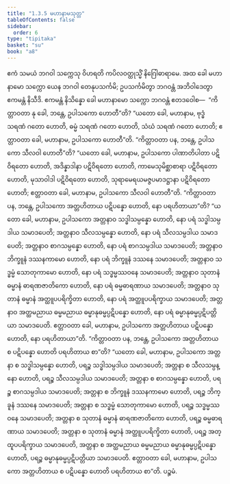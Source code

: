 ```yaml
---
title: "1.3.5 မဟာနာမသုတ္တ"
tableOfContents: false
sidebar:
  order: 6
type: "tipitaka"
basket: "su"
book: "a8"
---
```



<DynamicBreadcrumb />

<Division number="25" book="a8">

<Paragraph number="252" book="a8">
ဧကံ သမယံ ဘဂဝါ သက္ကေသု ဝိဟရတိ ကပိလဝတ္ထုသ္မိံ နိဂြေါဓာရာမေ. အထ ခေါ မဟာနာမော သက္ကော ယေန ဘဂဝါ တေနုပသင်္ကမိ; ဥပသင်္ကမိတွာ ဘဂဝန္တံ အဘိဝါဒေတွာ ဧကမန္တံ နိသီဒိ. ဧကမန္တံ နိသိန္နော ခေါ မဟာနာမော သက္ကော ဘဂဝန္တံ ဧတဒဝေါစ—  “ကိတ္တာဝတာ နု ခေါ, ဘန္တေ, ဥပါသကော ဟောတီ”တိ? “ယတော ခေါ, မဟာနာမ, ဗုဒ္ဓံ သရဏံ ဂတော ဟောတိ, ဓမ္မံ သရဏံ ဂတော ဟောတိ, သံဃံ သရဏံ ဂတော ဟောတိ; ဧတ္တာဝတာ ခေါ, မဟာနာမ, ဥပါသကော ဟောတီ”တိ.
</Paragraph>

<Paragraph number="253" book="a8">
“ကိတ္တာဝတာ ပန, ဘန္တေ, ဥပါသကော သီလဝါ ဟောတီ”တိ? “ယတော ခေါ, မဟာနာမ, ဥပါသကော ပါဏာတိပါတာ ပဋိဝိရတော ဟောတိ, အဒိန္နာဒါနာ ပဋိဝိရတော ဟောတိ, ကာမေသုမိစ္ဆာစာရာ ပဋိဝိရတော ဟောတိ, မုသာဝါဒါ ပဋိဝိရတော ဟောတိ, သုရာမေရယမဇ္ဇပမာဒဋ္ဌာနာ ပဋိဝိရတော ဟောတိ; ဧတ္တာဝတာ ခေါ, မဟာနာမ, ဥပါသကော သီလဝါ ဟောတီ”တိ.
</Paragraph>

<Paragraph number="254" book="a8">
“ကိတ္တာဝတာ ပန, ဘန္တေ, ဥပါသကော အတ္တဟိတာယ ပဋိပန္နော ဟောတိ, နော ပရဟိတာယာ”တိ? “ယတော ခေါ, မဟာနာမ, ဥပါသကော အတ္တနာဝ သဒ္ဓါသမ္ပန္နော ဟောတိ, နော ပရံ သဒ္ဓါသမ္ပဒါယ သမာဒပေတိ; အတ္တနာဝ သီလသမ္ပန္နော ဟောတိ, နော ပရံ သီလသမ္ပဒါယ သမာဒပေတိ; အတ္တနာဝ စာဂသမ္ပန္နော ဟောတိ, နော ပရံ စာဂသမ္ပဒါယ သမာဒပေတိ; အတ္တနာဝ ဘိက္ခူနံ ဒဿနကာမော ဟောတိ, နော ပရံ ဘိက္ခူနံ ဒဿနေ သမာဒပေတိ; အတ္တနာဝ သဒ္ဓမ္မံ သောတုကာမော ဟောတိ, နော ပရံ သဒ္ဓမ္မဿဝနေ သမာဒပေတိ; အတ္တနာဝ သုတာနံ ဓမ္မာနံ ဓာရဏဇာတိကော ဟောတိ, နော ပရံ ဓမ္မဓာရဏာယ သမာဒပေတိ; အတ္တနာဝ သုတာနံ ဓမ္မာနံ အတ္ထူပပရိက္ခိတာ ဟောတိ, နော ပရံ အတ္ထူပပရိက္ခာယ သမာဒပေတိ; အတ္တနာဝ အတ္ထမညာယ ဓမ္မမညာယ ဓမ္မာနုဓမ္မပ္ပဋိပန္နော ဟောတိ, နော ပရံ ဓမ္မာနုဓမ္မပ္ပဋိပတ္တိယာ သမာဒပေတိ. ဧတ္တာဝတာ ခေါ, မဟာနာမ, ဥပါသကော အတ္တဟိတာယ ပဋိပန္နော ဟောတိ, နော ပရဟိတာယာ”တိ.
</Paragraph>

<Paragraph number="255" book="a8">
“ကိတ္တာဝတာ ပန, ဘန္တေ, ဥပါသကော အတ္တဟိတာယ စ ပဋိပန္နော ဟောတိ ပရဟိတာယ စာ”တိ? “ယတော ခေါ, မဟာနာမ, ဥပါသကော အတ္တနာ စ သဒ္ဓါသမ္ပန္နော ဟောတိ, ပရဉ္စ သဒ္ဓါသမ္ပဒါယ သမာဒပေတိ; အတ္တနာ စ သီလသမ္ပန္နော ဟောတိ, ပရဉ္စ သီလသမ္ပဒါယ သမာဒပေတိ; အတ္တနာ စ စာဂသမ္ပန္နော ဟောတိ, ပရဉ္စ စာဂသမ္ပဒါယ သမာဒပေတိ; အတ္တနာ စ ဘိက္ခူနံ ဒဿနကာမော ဟောတိ, ပရဉ္စ ဘိက္ခူနံ ဒဿနေ သမာဒပေတိ; အတ္တနာ စ သဒ္ဓမ္မံ သောတုကာမော ဟောတိ, ပရဉ္စ သဒ္ဓမ္မဿဝနေ သမာဒပေတိ; အတ္တနာ စ သုတာနံ ဓမ္မာနံ ဓာရဏဇာတိကော ဟောတိ, ပရဉ္စ ဓမ္မဓာရဏာယ သမာဒပေတိ; အတ္တနာ စ သုတာနံ ဓမ္မာနံ အတ္ထူပပရိက္ခိတာ ဟောတိ, ပရဉ္စ အတ္ထူပပရိက္ခာယ သမာဒပေတိ, အတ္တနာ စ အတ္ထမညာယ ဓမ္မမညာယ ဓမ္မာနုဓမ္မပ္ပဋိပန္နော ဟောတိ, ပရဉ္စ ဓမ္မာနုဓမ္မပ္ပဋိပတ္တိယာ သမာဒပေတိ. ဧတ္တာဝတာ ခေါ, မဟာနာမ, ဥပါသကော အတ္တဟိတာယ စ ပဋိပန္နော ဟောတိ ပရဟိတာယ စာ”တိ.

</Paragraph>
</Division>

<Paragraph number="256" type="center" book="a8">
ပဉ္စမံ.
</Paragraph>